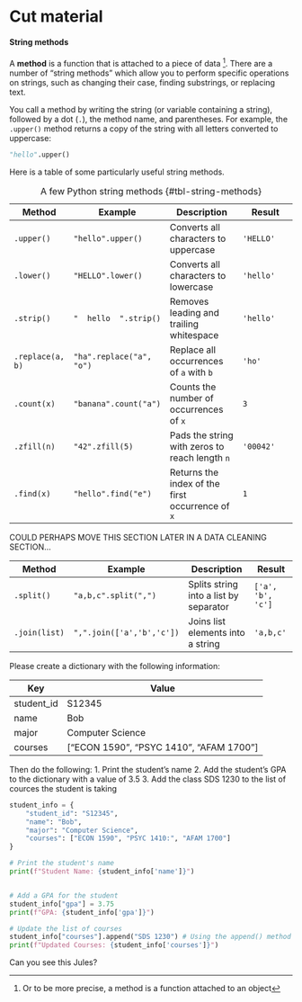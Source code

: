 # Cut material


#### String methods

A **method** is a function that is attached to a piece of data ^[Or to be more precise, a method is a function attached to an object]. There are a number of "string methods" which allow you to perform specific operations on strings, such as changing their case, finding substrings, or replacing text.

You call a method by writing the string (or variable containing a string), followed by a dot (`.`), the method name, and parentheses. For example, the `.upper()` method returns a copy of the string with all letters converted to uppercase:

```python

"hello".upper()

```

Here is a table of some particularly useful string methods.

|   Method             | Example                     | Description                 | Result                |
|----------------------|-----------------------------|-----------------------------|-----------------------|
|   `.upper()`         | `"hello".upper()`         | Converts all characters to uppercase        | `'HELLO'`    |
|   `.lower()`         | `"HELLO".lower()`         | Converts all characters to lowercase        | `'hello'`    |
|   `.strip()`         | `"  hello  ".strip()`     | Removes leading and trailing whitespace     | `'hello'`    |
|  `.replace(a, b)`    | `"ha".replace("a", "o")`  | Replace all occurrences of `a` with `b`    | `'ho'`        |
|   `.count(x)`        | `"banana".count("a")`     | Counts the number of occurrences of `x`     | `3`          |
|   `.zfill(n)`        | `"42".zfill(5)`           | Pads the string with zeros to reach length `n` | `'00042'` |
| `.find(x)`       | `"hello".find("e")`       | Returns the index of the first occurrence of `x` | `1`         |


: A few Python string methods {#tbl-string-methods}


::: {.callout-tip title="Exercise" #exercise-python_basics-string_methods}


:::


COULD PERHAPS MOVE THIS SECTION LATER IN A DATA CLEANING SECTION...





| Method           | Example                   | Description                                 | Result                |
|------------------|--------------------------|---------------------------------------------|-----------------------|
| `.split()`       | `"a,b,c".split(",")`      | Splits string into a list by separator      | `['a', 'b', 'c']`     |
| `.join(list)`    | `",".join(['a','b','c'])` | Joins list elements into a string           | `'a,b,c'`             |




::: {.callout-tip title="Exercise" #exercise-python_basics-warmup-dictionary}

Please create a dictionary with the following information: 

| Key         | Value                                 |
|-------------|---------------------------------------|
| student_id  | S12345                                |
| name        | Bob                                   |
| major       | Computer Science                      |
| courses     | ["ECON 1590", "PSYC 1410", "AFAM 1700"]    |


Then do the following:
1. Print the student's name
2. Add the student's GPA to the dictionary with a value of 3.5
3. Add the class SDS 1230 to the list of cources the student is taking

:::


::: {.callout-note title="Solution" #solution-python_basics-warmup-dictionary collapse="true"}


```python
student_info = {
    "student_id": "S12345",
    "name": "Bob",
    "major": "Computer Science",
    "courses": ["ECON 1590", "PSYC 1410:", "AFAM 1700"]
}

# Print the student's name
print(f"Student Name: {student_info['name']}")


# Add a GPA for the student
student_info["gpa"] = 3.75
print(f"GPA: {student_info['gpa']}")

# Update the list of courses
student_info["courses"].append("SDS 1230") # Using the append() method for lists
print(f"Updated Courses: {student_info['courses']}")
```

:::

Can you see this Jules? 